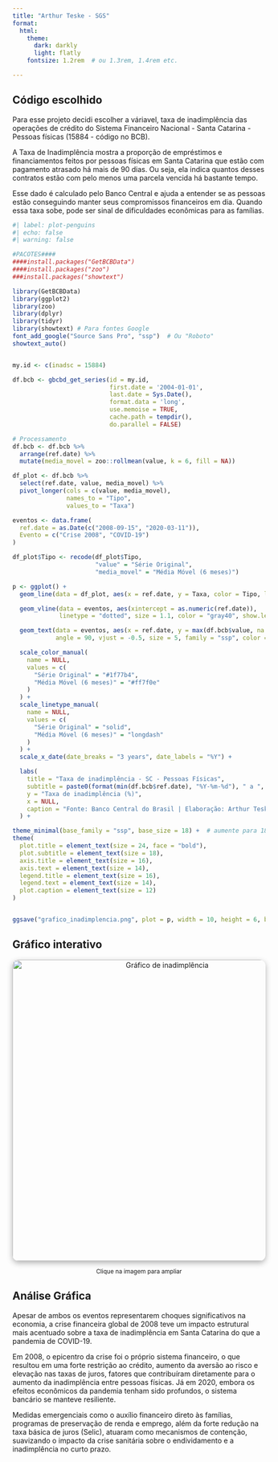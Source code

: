 ---
title: "Arthur Teske - SGS"
format:
  html:
    theme:
      dark: darkly
      light: flatly
    fontsize: 1.2rem  # ou 1.3rem, 1.4rem etc.

---
## Código escolhido

Para esse projeto decidi escolher a váriavel, taxa de inadimplência das operações de crédito do Sistema Financeiro Nacional - Santa Catarina - Pessoas físicas (15884 - código no BCB).

A Taxa de Inadimplência mostra a proporção de empréstimos e financiamentos feitos por pessoas físicas em Santa Catarina que estão com pagamento atrasado há mais de 90 dias. Ou seja, ela indica quantos desses contratos estão com pelo menos uma parcela vencida há bastante tempo.

Esse dado é calculado pelo Banco Central e ajuda a entender se as pessoas estão conseguindo manter seus compromissos financeiros em dia. Quando essa taxa sobe, pode ser sinal de dificuldades econômicas para as famílias.

```{r}
#| label: plot-penguins
#| echo: false
#| warning: false

#PACOTES####
####install.packages("GetBCBData")
####install.packages("zoo")
###install.packages("showtext")

library(GetBCBData)
library(ggplot2)
library(zoo)
library(dplyr)
library(tidyr)
library(showtext) # Para fontes Google
font_add_google("Source Sans Pro", "ssp")  # Ou "Roboto"
showtext_auto()


my.id <- c(inadsc = 15884)

df.bcb <- gbcbd_get_series(id = my.id,
                           first.date = '2004-01-01',
                           last.date = Sys.Date(),
                           format.data = 'long',
                           use.memoise = TRUE, 
                           cache.path = tempdir(),
                           do.parallel = FALSE)

# Processamento
df.bcb <- df.bcb %>%
  arrange(ref.date) %>%
  mutate(media_movel = zoo::rollmean(value, k = 6, fill = NA))

df_plot <- df.bcb %>%
  select(ref.date, value, media_movel) %>%
  pivot_longer(cols = c(value, media_movel),
               names_to = "Tipo",
               values_to = "Taxa")

eventos <- data.frame(
  ref.date = as.Date(c("2008-09-15", "2020-03-11")),
  Evento = c("Crise 2008", "COVID-19")
)

df_plot$Tipo <- recode(df_plot$Tipo,
                       "value" = "Série Original",
                       "media_movel" = "Média Móvel (6 meses)")

p <- ggplot() +
  geom_line(data = df_plot, aes(x = ref.date, y = Taxa, color = Tipo, linetype = Tipo), size = 1.2) +

  geom_vline(data = eventos, aes(xintercept = as.numeric(ref.date)),
             linetype = "dotted", size = 1.1, color = "gray40", show.legend = FALSE) +

  geom_text(data = eventos, aes(x = ref.date, y = max(df.bcb$value, na.rm = TRUE) + 0.15, label = Evento),
            angle = 90, vjust = -0.5, size = 5, family = "ssp", color = "gray20") +

  scale_color_manual(
    name = NULL,
    values = c(
      "Série Original" = "#1f77b4",
      "Média Móvel (6 meses)" = "#ff7f0e"
    )
  ) +
  scale_linetype_manual(
    name = NULL,
    values = c(
      "Série Original" = "solid",
      "Média Móvel (6 meses)" = "longdash"
    )
  ) +
  scale_x_date(date_breaks = "3 years", date_labels = "%Y") +

  labs(
    title = "Taxa de inadimplência - SC - Pessoas Físicas",
    subtitle = paste0(format(min(df.bcb$ref.date), "%Y-%m-%d"), " a ", format(max(df.bcb$ref.date), "%Y-%m-%d")),
    y = "Taxa de inadimplência (%)",
    x = NULL,
    caption = "Fonte: Banco Central do Brasil | Elaboração: Arthur Teske"
  ) +

theme_minimal(base_family = "ssp", base_size = 18) +  # aumente para 18, 20, ou até 22
theme(
  plot.title = element_text(size = 24, face = "bold"),
  plot.subtitle = element_text(size = 18),
  axis.title = element_text(size = 16),
  axis.text = element_text(size = 14),
  legend.title = element_text(size = 16),
  legend.text = element_text(size = 14),
  plot.caption = element_text(size = 12)
)


ggsave("grafico_inadimplencia.png", plot = p, width = 10, height = 6, bg = "white", dpi = 300)

```
## Gráfico interativo

<div style="text-align: center;">
  <a href="grafico_inadimplencia.png" target="_blank">
    <img src="grafico_inadimplencia.png" alt="Gráfico de inadimplência" width="600" 
         style="border-radius: 12px; box-shadow: 0 4px 12px rgba(0,0,0,0.3); transition: transform 0.3s;" 
         onmouseover="this.style.transform='scale(1.03)'" 
         onmouseout="this.style.transform='scale(1)'">
  </a>
  <p><small>Clique na imagem para ampliar</small></p>
</div>

## Análise Gráfica
  Apesar de ambos os eventos representarem choques significativos na economia, a crise financeira global de 2008 teve um impacto estrutural mais acentuado sobre a taxa de inadimplência em Santa Catarina do que a pandemia de COVID-19.
  
  Em 2008, o epicentro da crise foi o próprio sistema financeiro, o que resultou em uma forte restrição ao crédito, aumento da aversão ao risco e elevação nas taxas de juros, fatores que contribuíram diretamente para o aumento da inadimplência entre pessoas físicas. Já em 2020, embora os efeitos econômicos da pandemia tenham sido profundos, o sistema bancário se manteve resiliente.
  
  Medidas emergenciais como o auxílio financeiro direto às famílias, programas de preservação de renda e emprego, além da forte redução na taxa básica de juros (Selic), atuaram como mecanismos de contenção, suavizando o impacto da crise sanitária sobre o endividamento e a inadimplência no curto prazo.
